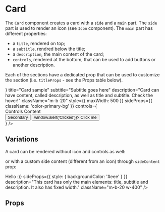 

<Meta title="Components/Card" component={Card} />

# Card

The `Card` component creates a card with a `side` and a `main` part.
The `side` part is used to render an icon (see `Icon` component).
The `main` part has different properties:

-   a `title`, rendered on top;
-   a `subtitle`, rendred below the title;
-   a `description`, the main content of the card;
-   `controls`, rendered at the bottom, that can be used to add buttons or another description.

Each of the sections have a dedicated prop that can be used to customize the section (i.e. `titleProps` - see the Props table below).

<Canvas>
    <Story name="Default">
        <Card
            standingHover={true}
            icon={<Icon name="home" size="big" className="color-primary" />}
            title="Card sample"
            subtitle="Subtitle goes here"
            description="Card can have content, called description, as well as title and subtitle. Check the hover!"
            className="m-b-20"
            style={{ maxWidth: 500 }}
            sideProps={{ className: 'color-primary-bg' }}
            controls={
                <Fragment>
                    <div>Controls Content</div>
                    <div>
                        <Button mean="neutral-reverse" className="m-r-5">
                            Secondary
                        </Button>
                        <Button mean="positive" onClick={() => window.alert('Clicked')}>
                            Click me
                        </Button>
                    </div>
                </Fragment>
            }
        />
    </Story>
</Canvas>

## Variations

A card can be rendered without icon and controls as well:

<Canvas>
    <Story name="Simple">
        <Card
            standingHover={true}
            title="Card sample"
            subtitle="Example of a card"
            description="This card has only the main elements: title, subtitle and description. It also has fixed width."
            className="m-b-20 w-400"
        />
    </Story>
</Canvas>

or with a custom side content (different from an icon) through `sideContent` prop:

<Canvas>
    <Story name="Side Content">
        <Card
            title="Card sample"
            subtitle="Example of a card"
            sideContent={<div className="flex-center-center">Hello :)</div>}
            sideProps={{ style: { backgroundColor: '#eee' } }}
            description="This card has only the main elements: title, subtitle and description. It also has fixed width."
            className="m-b-20 w-400"
        />
    </Story>
</Canvas>

## Props

<ArgsTable of={Card} />

